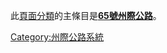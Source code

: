 此[[頁面分類|頁面分類]]的主條目是'''[[65號州際公路|65號州際公路]]'''。
{{Commonscat|Interstate 65}}

[[Category:州際公路系統|Category:州際公路系統]]